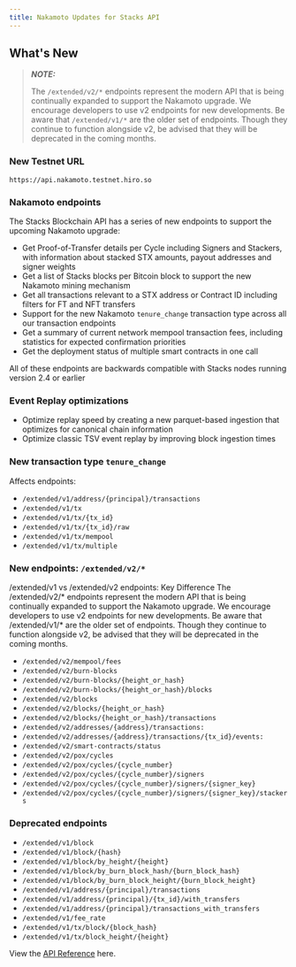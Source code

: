 ```yaml
---
title: Nakamoto Updates for Stacks API
---
```


## What's New

> **_NOTE:_**
>
> The `/extended/v2/*` endpoints represent the modern API that is being continually expanded to support the Nakamoto upgrade. We encourage developers to use v2 endpoints for new developments. Be aware that `/extended/v1/*` are the older set of endpoints. Though they continue to function alongside v2, be advised that they will be deprecated in the coming months.

### New Testnet URL

`https://api.nakamoto.testnet.hiro.so`

### Nakamoto endpoints

The Stacks Blockchain API has a series of new endpoints to support the upcoming Nakamoto upgrade:

-  Get Proof-of-Transfer details per Cycle including Signers and Stackers, with information about stacked STX amounts, payout addresses and signer weights
-  Get a list of Stacks blocks per Bitcoin block to support the new Nakamoto mining mechanism
-  Get all transactions relevant to a STX address or Contract ID including filters for FT and NFT transfers
-  Support for the new Nakamoto `tenure_change` transaction type across all our transaction endpoints
-  Get a summary of current network mempool transaction fees, including statistics for expected confirmation priorities
-  Get the deployment status of multiple smart contracts in one call

All of these endpoints are backwards compatible with Stacks nodes running version 2.4 or earlier

### Event Replay optimizations

-  Optimize replay speed by creating a new parquet-based ingestion that optimizes for canonical chain information
-  Optimize classic TSV event replay by improving block ingestion times

### New transaction type `tenure_change`

Affects endpoints:

-  `/extended/v1/address/{principal}/transactions`
-  `/extended/v1/tx`
-  `/extended/v1/tx/{tx_id}`
-  `/extended/v1/tx/{tx_id}/raw`
-  `/extended/v1/tx/mempool`
-  `/extended/v1/tx/multiple`

### New endpoints: `/extended/v2/*`

/extended/v1 vs /extended/v2 endpoints: Key Difference
The ﻿/extended/v2/* endpoints represent the modern API that is being continually expanded to support the Nakamoto upgrade. We encourage developers to use v2 endpoints for new developments. Be aware that ﻿/extended/v1/* are the older set of endpoints. Though they continue to function alongside v2, be advised that they will be deprecated in the coming months.

-  `/extended/v2/mempool/fees`
-  `/extended/v2/burn-blocks`
-  `/extended/v2/burn-blocks/{height_or_hash}`
-  `/extended/v2/burn-blocks/{height_or_hash}/blocks`
-  `/extended/v2/blocks`
-  `/extended/v2/blocks/{height_or_hash}`
-  `/extended/v2/blocks/{height_or_hash}/transactions`
-  `/extended/v2/addresses/{address}/transactions:`
-  `/extended/v2/addresses/{address}/transactions/{tx_id}/events:`
-  `/extended/v2/smart-contracts/status`
-  `/extended/v2/pox/cycles`
-  `/extended/v2/pox/cycles/{cycle_number}`
-  `/extended/v2/pox/cycles/{cycle_number}/signers`
-  `/extended/v2/pox/cycles/{cycle_number}/signers/{signer_key}`
-  `/extended/v2/pox/cycles/{cycle_number}/signers/{signer_key}/stackers`

### Deprecated endpoints

-  `/extended/v1/block`
-  `/extended/v1/block/{hash}`
-  `/extended/v1/block/by_height/{height}`
-  `/extended/v1/block/by_burn_block_hash/{burn_block_hash}`
-  `/extended/v1/block/by_burn_block_height/{burn_block_height}`
-  `/extended/v1/address/{principal}/transactions`
-  `/extended/v1/address/{principal}/{tx_id}/with_transfers`
-  `/extended/v1/address/{principal}/transactions_with_transfers`
-  `/extended/v1/fee_rate`
-  `/extended/v1/tx/block/{block_hash}`
-  `/extended/v1/tx/block_height/{height}`


View the [API Reference](/nakamoto-api) here.

